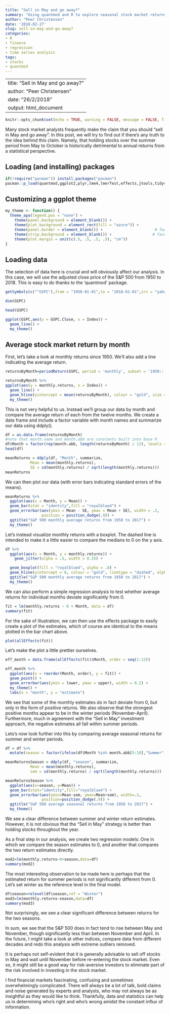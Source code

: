```yaml
---
title: "Sell in May and go away?"
summary: "Using quantmod and R to explore seasonal stock market returns since 1950"
author: "Peer Christensen"
date: '2018-02-27'
slug: sell-in-may-and-go-away?
categories:
- R
- finance
- regression
- time series analysis
tags:
- stocks
- quantmod
---
```


---
title: "Sell in May and go away?"
author: "Peer Christensen"
date: "26/2/2018"
output: html_document
---
```r
knitr::opts_chunk$set(echo = TRUE, warning = FALSE, message = FALSE, fig.width=10)
```

Many stock market analysts frequently make the claim that you should "sell in May and go away". 
In this post, we will try to find out if there's any truth to the idea behind this claim. Namely, that holding stocks over the summer period from May to October is historically  detrimental to annual returns from a statistical perspective.
<br>

## Loading (and installing) packages

```r
if(!require("pacman")) install.packages("pacman")
pacman::p_load(quantmod,ggplot2,plyr,lme4,lmerTest,effects,jtools,tidyverse)
```

## Customizing a ggplot theme

```r
my_theme <- function() {
  theme_apa(legend.pos = "none") +
    theme(panel.background = element_blank()) +
    theme(plot.background = element_rect(fill = "azure")) +
    theme(panel.border = element_blank()) +                       # facet border
    theme(strip.background = element_blank()) +                  # facet title background
    theme(plot.margin = unit(c(.5, .5, .5, .5), "cm")) 
}
```

## Loading data

The selection of data here is crucial and will obviously affect our analysis.
In this case, we will use the adjusted close price of the S&P 500 from 1950 to 2018. This is easy to do thanks to the 'quantmod' package.

```r
getSymbols(c("^GSPC"),from = "1950-01-01",to = "2018-01-01",src = "yahoo",class = ts)

dim(GSPC)

head(GSPC)

ggplot(GSPC,aes(y = GSPC.Close, x = Index)) + 
  geom_line() +
  my_theme()
```

## Average stock market return by month 

First, let's take a look at monthly returns since 1950. We'll also add a line indicating the average return. 

```r
returnsByMonth=periodReturn(GSPC, period = 'monthly', subset = '1950::')

returnsByMonth %>%
ggplot(aes(y = monthly.returns, x = Index)) + 
  geom_line() +
  geom_hline(yintercept = mean(returnsByMonth), colour = "gold", size = 1, alpha = .5) +
  my_theme()
```

This is not very helpful to us. Instead we'll group our data by month and compare the average return of each from the twelve months. We create a data frame and include a factor variable with month names and summarize our data using ddply().

```r
df = as.data.frame(returnsByMonth)
#note that month.name and month.abb are constants built into base R
df$Month = factor(rep(month.abb, length(returnsByMonth) / 12), levels = month.abb)
head(df)

meanReturns = ddply(df, "Month", summarize,
           Mean = mean(monthly.returns),
           SE = sd(monthly.returns) / sqrt(length(monthly.returns)))
meanReturns
```

We can then plot our data (with error bars indicating standard errors of the means).

```r
meanReturns %>% 
  ggplot(aes(x = Month, y = Mean)) +
  geom_bar(stat = "identity",fill = "royalblue4") +
  geom_errorbar(aes(ymin = Mean - SE, ymax = Mean + SE), width = .2,
                position = position_dodge(.9)) +
  ggtitle("S&P 500 monthly average returns from 1950 to 2017") +
  my_theme()
```

Let's instead visualize monthly returns with a boxplot. The dashed line is intended to make it a little easier to compare the medians to 0 on the y axis.

```r
df %>% 
  ggplot(aes(x = Month, y = monthly.returns)) +
    geom_jitter(alpha = .5, width = 0.25) +

  geom_boxplot(fill = "royalblue4", alpha = .8) +
  geom_hline(yintercept = 0, colour = "gold", linetype = "dashed", alpha = .5, size = 1) +
  ggtitle("S&P 500 monthly average returns from 1950 to 2017") +
  my_theme()

```

We can also perform a simple regression analysis to test whether average returns for individual months deviate significantly from 0.

```r
fit = lm(monthly.returns ~ 0 + Month, data = df)
summary(fit)
```

For the sake of illustration, we can then use the effects package to easily create a plot of the estimates, which of course are identical to the means plotted in the bar chart above.

```r
plot(allEffects(fit))
```

Let's make the plot a little prettier ourselves.

```r
eff_month = data.frame(allEffects(fit)$Month, order = seq(1:12))

eff_month %>%
  ggplot(aes(x = reorder(Month, order), y = fit)) +
  geom_point() +
  geom_errorbar(aes(ymin = lower, ymax = upper), width = 0.2) +
  my_theme() +
  labs(x = "month", y = "estimate")
```

<p>
We see that some of the monthly estimates do in fact deviate from 0, but only in the form of positive returns.  We also observe that the strongest positive months appear to be in the winter periods (November-April). Furthermore, much in agreement with the "Sell in May" investment approach, the negative estimates all fall within summer periods.
<p>
Lets's now look further into this by comparing average seasonal returns for summer and winter periods.

```r
df = df %>%
  mutate(season = factor(ifelse(df$Month %in% month.abb[5:10],"Summer", "Winter")))

meanReturnsSeason = ddply(df, "season", summarize,
           Mean = mean(monthly.returns),
           sem = sd(monthly.returns) / sqrt(length(monthly.returns)))

meanReturnsSeason %>%
  ggplot(aes(x=season, y=Mean)) +
  geom_bar(stat="identity",fill="royalblue4") +
  geom_errorbar(aes(ymin=Mean-sem, ymax=Mean+sem), width=.2,
                position=position_dodge(.9)) +
  ggtitle("S&P 500 average seasonal returns from 1950 to 2017") +
  my_theme()
```
We see a clear difference between summer and winter return estimates. However, it is not obvious that the "Sell in May" strategy is better than holding stocks throughout the year.
<p>
As a final step in our analysis, we create two regression models: One in which we compare the season estimates to 0, and another that compares the two return estimates directly.

```r
mod2=lm(monthly.returns~0+season,data=df)
summary(mod2)
```

The most interesting observation to be made here is perhaps that the estimated return for summer periods is not significantly different from 0. Let's set winter as the reference level in the final model.

```r
df$season=relevel(df$season,ref = "Winter")
mod3=lm(monthly.returns~season,data=df)
summary(mod3)
```

Not surprisingly, we see a clear significant difference between returns for the two seasons.
<p>
In sum, we see that the S&P 500 does in fact tend to rise between May and November, though significantly less than between November and April. In the future, I might take a look at other indices, compare data from different decades and redo this analysis with extreme outliers removed.
<p>
It is perhaps not self-evident that it is generally advisable to sell off stocks in May and wait until November before re-entering the stock market. Even so, it might still be a good way for risk-aversive investors to eliminate part of the risk involved in investing in the stock market.
<p>
I find financial markets fascinating, confusing and sometimes overwhelmingly complicated. There will always be a lot of talk, bold claims and noise generated by experts and analysts, who may not always be as insightful as they would like to think. Thankfully, data and statistics can help us in determining who's right and who's wrong amidst the constant influx of information. 

